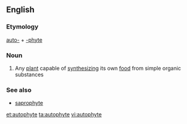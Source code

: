 ==English==
===Etymology===
[[auto-]] + [[-phyte]]

===Noun===
{{en-noun}}

# Any [[plant]] capable of [[synthesizing]] its own [[food]] from simple organic substances

===See also===
*[[saprophyte]]

[[et:autophyte]]
[[ta:autophyte]]
[[vi:autophyte]]